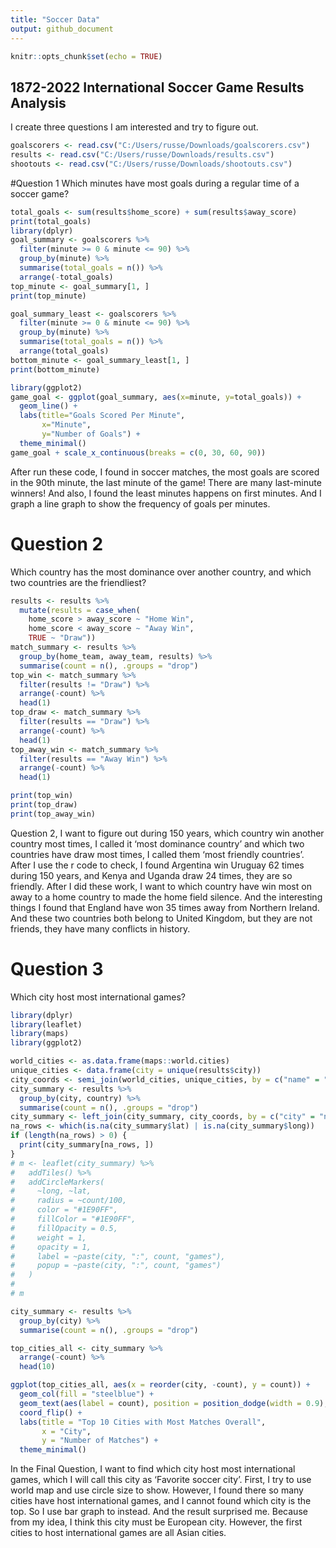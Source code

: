 ```yaml
---
title: "Soccer Data"
output: github_document
---
```


```r
knitr::opts_chunk$set(echo = TRUE)
```

## 1872-2022 International Soccer Game Results Analysis

I create three questions I am interested and try to figure out.

```r
goalscorers <- read.csv("C:/Users/russe/Downloads/goalscorers.csv")
results <- read.csv("C:/Users/russe/Downloads/results.csv")
shootouts <- read.csv("C:/Users/russe/Downloads/shootouts.csv")
```


#Question 1 
Which minutes have most goals during a regular time of a soccer game?

```r
total_goals <- sum(results$home_score) + sum(results$away_score)
print(total_goals)
library(dplyr)
goal_summary <- goalscorers %>%
  filter(minute >= 0 & minute <= 90) %>%
  group_by(minute) %>%
  summarise(total_goals = n()) %>%
  arrange(-total_goals)
top_minute <- goal_summary[1, ]
print(top_minute)

goal_summary_least <- goalscorers %>%
  filter(minute >= 0 & minute <= 90) %>%
  group_by(minute) %>%
  summarise(total_goals = n()) %>%
  arrange(total_goals)
bottom_minute <- goal_summary_least[1, ]
print(bottom_minute)

library(ggplot2)
game_goal <- ggplot(goal_summary, aes(x=minute, y=total_goals)) +
  geom_line() +
  labs(title="Goals Scored Per Minute",
       x="Minute",
       y="Number of Goals") +
  theme_minimal()
game_goal + scale_x_continuous(breaks = c(0, 30, 60, 90))
```
After run these code, I found in soccer matches, the most goals are scored in the 90th minute, the last minute of the game! There are many last-minute winners! And also, I found the least minutes happens on first minutes. And I graph a line graph to show the frequency of goals per minutes.

# Question 2
Which country has the most dominance over another country, and which two countries are the friendliest?

```r
results <- results %>%
  mutate(results = case_when(
    home_score > away_score ~ "Home Win",
    home_score < away_score ~ "Away Win",
    TRUE ~ "Draw"))
match_summary <- results %>%
  group_by(home_team, away_team, results) %>%
  summarise(count = n(), .groups = "drop")
top_win <- match_summary %>%
  filter(results != "Draw") %>%
  arrange(-count) %>%
  head(1)
top_draw <- match_summary %>%
  filter(results == "Draw") %>%
  arrange(-count) %>%
  head(1)
top_away_win <- match_summary %>%
  filter(results == "Away Win") %>%
  arrange(-count) %>%
  head(1)

print(top_win)
print(top_draw)
print(top_away_win)
```

Question 2, I want to figure out during 150 years, which country win another country most times, I called it 'most dominance country' and which two countries have draw most times, I called them 'most friendly countries'. After I use the r code to check, I found Argentina win Uruguay 62 times during 150 years, and Kenya and Uganda draw 24 times, they are so friendly. After I did these work, I want to which country have win most on away to a home country to made the home field silence. And the interesting things I found that England have won 35 times away from Northern Ireland. And these two countries both belong to United Kingdom, but they are not friends, they have many conflicts in history.

# Question 3
Which city host most international games?
```r
library(dplyr)
library(leaflet)
library(maps)
library(ggplot2)

world_cities <- as.data.frame(maps::world.cities)
unique_cities <- data.frame(city = unique(results$city))
city_coords <- semi_join(world_cities, unique_cities, by = c("name" = "city"))
city_summary <- results %>%
  group_by(city, country) %>%
  summarise(count = n(), .groups = "drop")
city_summary <- left_join(city_summary, city_coords, by = c("city" = "name", "country" = "country.etc"))
na_rows <- which(is.na(city_summary$lat) | is.na(city_summary$long))
if (length(na_rows) > 0) {
  print(city_summary[na_rows, ])
}
# m <- leaflet(city_summary) %>%
#   addTiles() %>%
#   addCircleMarkers(
#     ~long, ~lat, 
#     radius = ~count/100,  
#     color = "#1E90FF",  
#     fillColor = "#1E90FF",
#     fillOpacity = 0.5,  
#     weight = 1,  
#     opacity = 1,  
#     label = ~paste(city, ":", count, "games"),
#     popup = ~paste(city, ":", count, "games")
#   )
# 
# m

city_summary <- results %>%
  group_by(city) %>%
  summarise(count = n(), .groups = "drop")

top_cities_all <- city_summary %>%
  arrange(-count) %>%
  head(10) 

ggplot(top_cities_all, aes(x = reorder(city, -count), y = count)) +
  geom_col(fill = "steelblue") +
  geom_text(aes(label = count), position = position_dodge(width = 0.9), hjust = -0.3) +
  coord_flip() +
  labs(title = "Top 10 Cities with Most Matches Overall",
       x = "City",
       y = "Number of Matches") +
  theme_minimal()
```

In the Final Question, I want to find which city host most international games, which I will call this city as 'Favorite soccer city'. First, I try to use world map and use circle size to show. However, I found there so many cities have host international games, and I cannot found which city is the top. So I use bar graph to instead. And the result surprised me. Because from my idea, I think this city must be European city. However, the first cities to host international games are all Asian cities.
